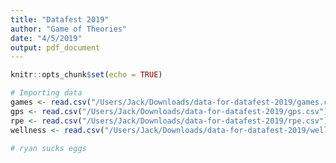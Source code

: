 ```yaml
---
title: "Datafest 2019"
author: "Game of Theories"
date: "4/5/2019"
output: pdf_document
---
```


```r
knitr::opts_chunk$set(echo = TRUE)
```

```r
# Importing data
games <- read.csv("/Users/Jack/Downloads/data-for-datafest-2019/games.csv")
gps <- read.csv("/Users/Jack/Downloads/data-for-datafest-2019/gps.csv")
rpe <- read.csv("/Users/Jack/Downloads/data-for-datafest-2019/rpe.csv")
wellness <- read.csv("/Users/Jack/Downloads/data-for-datafest-2019/wellness.csv")
```

```r
# ryan sucks eggs
```

